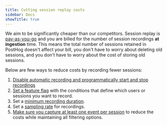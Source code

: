 ```yaml
---
title: Cutting session replay costs
sidebar: Docs
showTitle: true
---
```


We aim to be significantly cheaper than our competitors. Session replay is [pay-as-you-go](/pricing) and you are billed for the number of session recordings **at ingestion** time. This means the total number of sessions retained in PostHog doesn't affect your bill, you don't have to worry about deleting old sessions, and you don't have to worry about the cost of storing old sessions.

Below are few ways to reduce costs by recording fewer sessions:

1. [Disable automatic recording and programmatically start and stop recordings](/docs/session-replay/how-to-control-which-sessions-you-record#programmatically-start-and-stop-recordings)
2. [Set a feature flag](/docs/session-replay/how-to-control-which-sessions-you-record#with-feature-flags) with the conditions that define which users or sessions you want to record.
3. Set a [minimum recording duration](/docs/session-replay/how-to-control-which-sessions-you-record#minimum-duration).
4. Set a [sampling rate](/docs/session-replay/how-to-control-which-sessions-you-record#sampling) for recordings.
5. [Make sure you capture at least one event per session](/docs/session-replay/troubleshooting#unable-to-filter-by-user-or-page-properties) to reduce the costs while maintaining all filtering options.